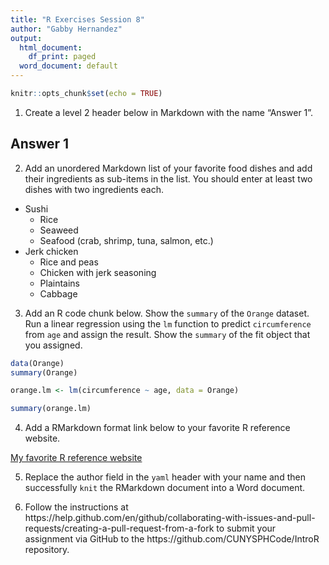 ```yaml
---
title: "R Exercises Session 8"
author: "Gabby Hernandez"
output:
  html_document:
    df_print: paged
  word_document: default
---
```


```r
knitr::opts_chunk$set(echo = TRUE)
```


1. Create a level 2 header below in Markdown with the name "Answer 1".

## Answer 1

2. Add an unordered Markdown list of your favorite food dishes and
add their ingredients as sub-items in the list. You should enter at least two
dishes with two ingredients each.

* Sushi
    + Rice
    + Seaweed
    + Seafood (crab, shrimp, tuna, salmon, etc.)
* Jerk chicken
  + Rice and peas
  + Chicken with jerk seasoning
  + Plaintains
  + Cabbage


3. Add an R code chunk below. Show the `summary` of the `Orange` dataset. Run a
linear regression using the `lm` function to predict `circumference` from `age`
and assign the result. Show the `summary` of the fit object that you assigned. 

```r
data(Orange)
summary(Orange)

orange.lm <- lm(circumference ~ age, data = Orange)

summary(orange.lm)

```


4. Add a RMarkdown format link below to your favorite R reference website.

[My favorite R reference website](http://www.sthda.com/english/wiki/r-basics-quick-and-easy)


5. Replace the author field in the `yaml` header with your name and then
successfully `knit` the RMarkdown document into a Word document.


6. Follow the instructions at https://help.github.com/en/github/collaborating-with-issues-and-pull-requests/creating-a-pull-request-from-a-fork
to submit your assignment via GitHub to the https://github.com/CUNYSPHCode/IntroR repository.

